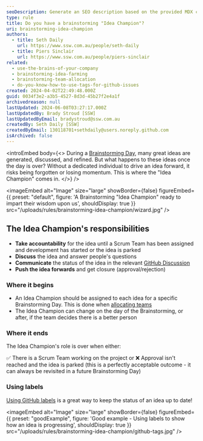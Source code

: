 ```yaml
---
seoDescription: Generate an SEO description based on the provided MDX content - Assigning an "Idea Champion" for brainstormed ideas ensures accountability and momentum, driving projects forward from concept to reality.
type: rule
title: Do you have a brainstorming "Idea Champion"?
uri: brainstorming-idea-champion
authors:
  - title: Seth Daily
    url: https://www.ssw.com.au/people/seth-daily
  - title: Piers Sinclair
    url: https://www.ssw.com.au/people/piers-sinclair
related:
  - use-the-brains-of-your-company
  - brainstorming-idea-farming
  - brainstorming-team-allocation
  - do-you-know-how-to-use-tags-for-github-issues
created: 2024-04-02T22:49:48.000Z
guid: 0034f3e2-a3b5-4527-8d3d-45b27f2e4a1f
archivedreason: null
lastUpdated: 2024-06-08T03:27:17.000Z
lastUpdatedBy: Brady Stroud [SSW]
lastUpdatedByEmail: bradystroud@ssw.com.au
createdBy: Seth Daily [SSW]
createdByEmail: 130118701+sethdaily@users.noreply.github.com
isArchived: false
---
```


<introEmbed
  body={<>
During a [Brainstorming Day](/use-the-brains-of-your-company), many great ideas are generated, discussed, and refined. But what happens to these ideas once the day is over? Without a dedicated individual to drive an idea forward, it risks being forgotten or losing momentum. This is where the "Idea Champion" comes in.
  </>}
/>

<imageEmbed
  alt="Image"
  size="large"
  showBorder={false}
  figureEmbed={{
    preset: "default",
    figure: 'A Brainstorming "Idea Champion" ready to impart their wisdom upon us',
    shouldDisplay: true
  }}
  src="/uploads/rules/brainstorming-idea-champion/wizard.jpg"
/>

## The Idea Champion's responsibilities

* **Take accountability** for the idea until a Scrum Team has been assigned and development has started or the idea is parked
* **Discuss** the idea and answer people's questions
* **Communicate** the status of the idea in the relevant [GitHub Discussion](/brainstorming-idea-farming)
* **Push the idea forwards** and get closure (approval/rejection)

### Where it begins

* An Idea Champion should be assigned to each idea for a specific Brainstorming Day. This is done when [allocating teams](/brainstorming-team-allocation)
* The Idea Champion can change on the day of the Brainstorming, or after, if the team decides there is a better person

### Where it ends

The Idea Champion's role is over when either:

✅ There is a Scrum Team working on the project
or
❌ Approval isn't reached and the idea is parked (this is a perfectly acceptable outcome - it can always be revisited in a future Brainstorming Day)

### Using labels

[Using GitHub labels](/do-you-know-how-to-use-tags-for-github-issues) is a great way to keep the status of an idea up to date!

<imageEmbed
  alt="Image"
  size="large"
  showBorder={false}
  figureEmbed={{
    preset: "goodExample",
    figure: 'Good example - Using labels to show how an idea is progressing',
    shouldDisplay: true
  }}
  src="/uploads/rules/brainstorming-idea-champion/github-tags.jpg"
/>
